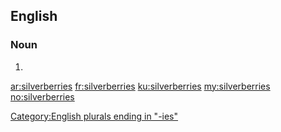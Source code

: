 ==English==

===Noun===
{{head|en|plural}}

# {{plural of|silverberry|lang=en}}

[[Category:English plurals ending in "-ies"]]

[[ar:silverberries]]
[[fr:silverberries]]
[[ku:silverberries]]
[[my:silverberries]]
[[no:silverberries]]